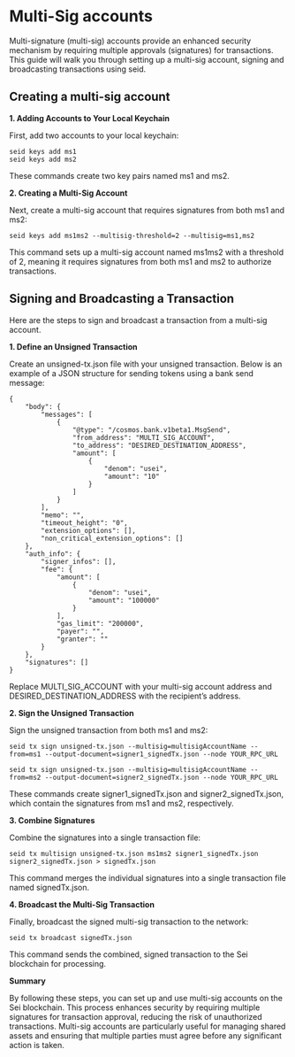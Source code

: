# Multi-Sig accounts

Multi-signature (multi-sig) accounts provide an enhanced security mechanism by
requiring multiple approvals (signatures) for transactions. This guide will walk
you through setting up a multi-sig account, signing and broadcasting
transactions using seid.

## Creating a multi-sig account

**1. Adding Accounts to Your Local Keychain**

First, add two accounts to your local keychain:

```
seid keys add ms1
seid keys add ms2
```

These commands create two key pairs named ms1 and ms2.

**2. Creating a Multi-Sig Account**

Next, create a multi-sig account that requires signatures from both ms1 and ms2:

```
seid keys add ms1ms2 --multisig-threshold=2 --multisig=ms1,ms2
```

This command sets up a multi-sig account named ms1ms2 with a threshold of 2,
meaning it requires signatures from both ms1 and ms2 to authorize transactions.

## **Signing and Broadcasting a Transaction**

Here are the steps to sign and broadcast a transaction from a multi-sig account.

**1. Define an Unsigned Transaction**

Create an unsigned-tx.json file with your unsigned transaction. Below is an
example of a JSON structure for sending tokens using a bank send message:

```
{
    "body": {
        "messages": [
            {
                "@type": "/cosmos.bank.v1beta1.MsgSend",
                "from_address": "MULTI_SIG_ACCOUNT",
                "to_address": "DESIRED_DESTINATION_ADDRESS",
                "amount": [
                    {
                        "denom": "usei",
                        "amount": "10"
                    }
                ]
            }
        ],
        "memo": "",
        "timeout_height": "0",
        "extension_options": [],
        "non_critical_extension_options": []
    },
    "auth_info": {
        "signer_infos": [],
        "fee": {
            "amount": [
                {
                    "denom": "usei",
                    "amount": "100000"
                }
            ],
            "gas_limit": "200000",
            "payer": "",
            "granter": ""
        }
    },
    "signatures": []
}
```

Replace MULTI_SIG_ACCOUNT with your multi-sig account address and
DESIRED_DESTINATION_ADDRESS with the recipient’s address.

**2. Sign the Unsigned Transaction**

Sign the unsigned transaction from both ms1 and ms2:

```
seid tx sign unsigned-tx.json --multisig=multisigAccountName --from=ms1 --output-document=signer1_signedTx.json --node YOUR_RPC_URL

seid tx sign unsigned-tx.json --multisig=multisigAccountName --from=ms2 --output-document=signer2_signedTx.json --node YOUR_RPC_URL
```

These commands create signer1_signedTx.json and signer2_signedTx.json, which
contain the signatures from ms1 and ms2, respectively.

**3. Combine Signatures**

Combine the signatures into a single transaction file:

```
seid tx multisign unsigned-tx.json ms1ms2 signer1_signedTx.json signer2_signedTx.json > signedTx.json
```

This command merges the individual signatures into a single transaction file
named signedTx.json.

**4. Broadcast the Multi-Sig Transaction**

Finally, broadcast the signed multi-sig transaction to the network:

```
seid tx broadcast signedTx.json
```

This command sends the combined, signed transaction to the Sei blockchain for
processing.

**Summary**

By following these steps, you can set up and use multi-sig accounts on the Sei
blockchain. This process enhances security by requiring multiple signatures for
transaction approval, reducing the risk of unauthorized transactions. Multi-sig
accounts are particularly useful for managing shared assets and ensuring that
multiple parties must agree before any significant action is taken.
